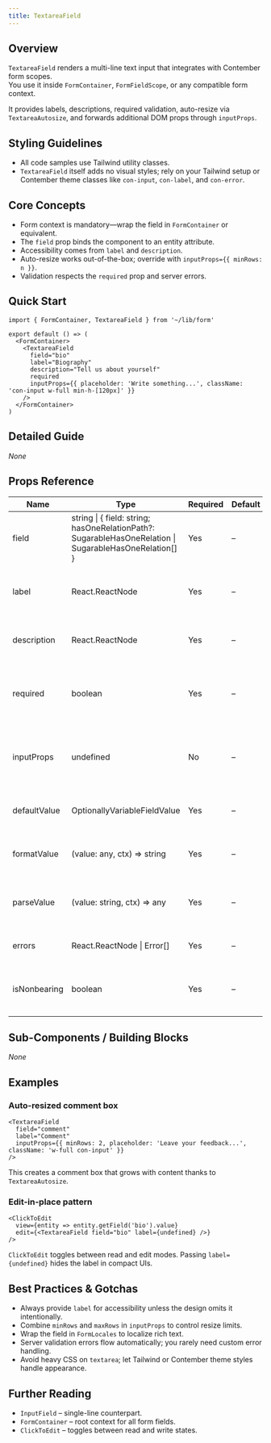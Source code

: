 ```yaml
---
title: TextareaField
---
```


<!-- Edited by human: false -->
<!-- Examples count: 16 -->
<!-- Source examples: 1 -->
<!-- Playground examples: 5 -->
<!-- External examples: 10 -->
<!-- Import examples: 8 -->

## Overview
`TextareaField` renders a multi-line text input that integrates with Contember form scopes.  
You use it inside `FormContainer`, `FormFieldScope`, or any compatible form context.

It provides labels, descriptions, required validation, auto-resize via `TextareaAutosize`, and forwards additional DOM props through `inputProps`.

## Styling Guidelines
* All code samples use Tailwind utility classes.  
* `TextareaField` itself adds no visual styles; rely on your Tailwind setup or Contember theme classes like `con-input`, `con-label`, and `con-error`.

## Core Concepts
* Form context is mandatory—wrap the field in `FormContainer` or equivalent.
* The `field` prop binds the component to an entity attribute.
* Accessibility comes from `label` and `description`.
* Auto-resize works out-of-the-box; override with `inputProps={{ minRows: n }}`.
* Validation respects the `required` prop and server errors.

## Quick Start
```tsx
import { FormContainer, TextareaField } from '~/lib/form'

export default () => (
  <FormContainer>
    <TextareaField
      field="bio"
      label="Biography"
      description="Tell us about yourself"
      required
      inputProps={{ placeholder: 'Write something...', className: 'con-input w-full min-h-[120px]' }}
    />
  </FormContainer>
)
```

## Detailed Guide
_None_

## Props Reference
| Name | Type | Required | Default | Description |
|------|------|----------|---------|-------------|
| field | string &#124; { field: string; hasOneRelationPath?: SugarableHasOneRelation &#124; SugarableHasOneRelation[] } | Yes | – | Entity field path. |
| label | React.ReactNode | Yes | – | Field label, rendered by Contember form. |
| description | React.ReactNode | Yes | – | Additional helper text under the input. |
| required | boolean | Yes | – | Marks the field as mandatory; handled by form validation. |
| inputProps | undefined | No | – | Props passed directly to the underlying `textarea`. |
| defaultValue | OptionallyVariableFieldValue | Yes | – | Initial value if entity field is empty. |
| formatValue | (value: any, ctx) => string | Yes | – | Formats stored value for display. |
| parseValue | (value: string, ctx) => any | Yes | – | Converts user input back to entity value. |
| errors | React.ReactNode &#124; Error[] | Yes | – | Custom error output or error list. |
| isNonbearing | boolean | Yes | – | Marks field as non-bearing for optimistic updates. |

## Sub-Components / Building Blocks
_None_

## Examples
### Auto-resized comment box
```tsx
<TextareaField
  field="comment"
  label="Comment"
  inputProps={{ minRows: 2, placeholder: 'Leave your feedback...', className: 'w-full con-input' }}
/>
```
This creates a comment box that grows with content thanks to `TextareaAutosize`.

### Edit-in-place pattern
```tsx
<ClickToEdit
  view={entity => entity.getField('bio').value}
  edit={<TextareaField field="bio" label={undefined} />}
/>
```
`ClickToEdit` toggles between read and edit modes. Passing `label={undefined}` hides the label in compact UIs.

## Best Practices & Gotchas
* Always provide `label` for accessibility unless the design omits it intentionally.  
* Combine `minRows` and `maxRows` in `inputProps` to control resize limits.  
* Wrap the field in `FormLocales` to localize rich text.  
* Server validation errors flow automatically; you rarely need custom error handling.  
* Avoid heavy CSS on `textarea`; let Tailwind or Contember theme styles handle appearance.

## Further Reading
* `InputField` – single-line counterpart.  
* `FormContainer` – root context for all form fields.  
* `ClickToEdit` – toggles between read and write states.  

<!-- End of Generated Documentation -->